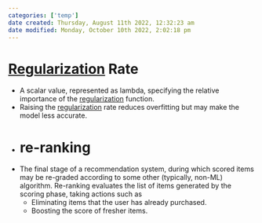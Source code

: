 ```yaml
---
categories: ['temp']
date created: Thursday, August 11th 2022, 12:32:23 am
date modified: Monday, October 10th 2022, 2:02:18 pm
---
```


# [Regularization](Regularization.qmd) Rate
- A scalar value, represented as lambda, specifying the relative importance of the [regularization](regularization.qmd) function.
- Raising the [regularization](regularization.qmd) rate reduces overfitting but may make the model less accurate.
- # re-ranking
- The final stage of a recommendation system, during which scored items may be re-graded according to some other (typically, non-ML) algorithm. Re-ranking evaluates the list of items generated by the scoring phase, taking actions such as
	- Eliminating items that the user has already purchased.
	- Boosting the score of fresher items.



